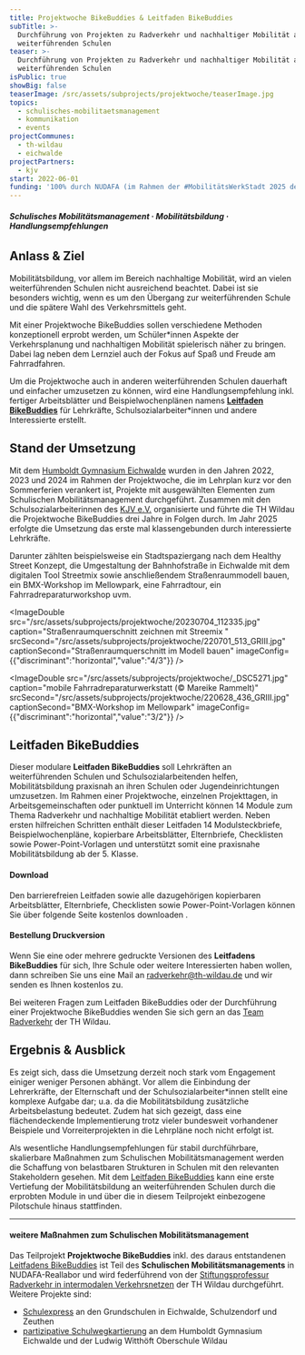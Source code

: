 ```yaml
---
title: Projektwoche BikeBuddies & Leitfaden BikeBuddies
subTitle: >-
  Durchführung von Projekten zu Radverkehr und nachhaltiger Mobilität an
  weiterführenden Schulen 
teaser: >-
  Durchführung von Projekten zu Radverkehr und nachhaltiger Mobilität an
  weiterführenden Schulen 
isPublic: true
showBig: false
teaserImage: /src/assets/subprojects/projektwoche/teaserImage.jpg
topics:
  - schulisches-mobilitaetsmanagement
  - kommunikation
  - events
projectCommunes:
  - th-wildau
  - eichwalde
projectPartners:
  - kjv
start: 2022-06-01
funding: '100% durch NUDAFA (im Rahmen der #MobilitätsWerkStadt 2025 des BMFTR)'
---
```

###### **Schulisches Mobilitätsmanagement · Mobilitätsbildung · Handlungsempfehlungen**

## **Anlass & Ziel**

Mobilitätsbildung, vor allem im Bereich nachhaltige Mobilität, wird an vielen weiterführenden Schulen nicht ausreichend beachtet. Dabei ist sie besonders wichtig, wenn es um den Übergang zur weiterführenden Schule und die spätere Wahl des Verkehrsmittels geht.&#x20;

Mit einer Projektwoche BikeBuddies sollen verschiedene Methoden konzeptionell erprobt werden, um Schüler\*innen Aspekte der Verkehrsplanung und nachhaltigen Mobilität spielerisch näher zu bringen. Dabei lag neben dem Lernziel auch der Fokus auf Spaß und Freude am Fahrradfahren.

Um die Projektwoche auch in anderen weiterführenden Schulen dauerhaft und einfacher umzusetzen zu können, wird eine Handlungsempfehlung inkl. fertiger Arbeitsblätter und Beispielwochenplänen namens [**Leitfaden BikeBuddies**](https://data.fid-move.de/dataset/leitfaden-bikebuddies) für Lehrkräfte, Schulsozialarbeiter\*innen und andere Interessierte erstellt.

## **Stand der Umsetzung**

Mit dem [Humboldt Gymnasium Eichwalde](https://www.humboldt-gymnasium-eichwalde.de/) wurden in den Jahren 2022, 2023 und 2024 im Rahmen der Projektwoche, die im Lehrplan kurz vor den Sommerferien verankert ist, Projekte mit ausgewählten Elementen zum Schulischen Mobilitätsmanagement durchgeführt. Zusammen mit den Schulsozialarbeiterinnen des [KJV e.V.](https://www.kjv.de/) organisierte und führte die TH Wildau die Projektwoche BikeBuddies drei Jahre in Folgen durch. Im Jahr 2025 erfolgte die Umsetzung das erste mal klassengebunden durch interessierte Lehrkräfte.

Darunter zählten beispielsweise ein Stadtspaziergang nach dem Healthy Street Konzept, die Umgestaltung der Bahnhofstraße in Eichwalde mit dem digitalen Tool Streetmix sowie anschließendem Straßenraummodell bauen, ein BMX-Workshop im Mellowpark, eine Fahrradtour, ein Fahrradreparaturworkshop uvm.&#x20;

<ImageDouble src="/src/assets/subprojects/projektwoche/20230704_112335.jpg" caption="Straßenraumquerschnitt zeichnen mit Streemix " srcSecond="/src/assets/subprojects/projektwoche/220701_513_GRIII.jpg" captionSecond="Straßenraumquerschnitt im Modell bauen" imageConfig={{"discriminant":"horizontal","value":"4/3"}} />

<ImageDouble src="/src/assets/subprojects/projektwoche/_DSC5271.jpg" caption="mobile Fahrradreparaturwerkstatt (© Mareike Rammelt)" srcSecond="/src/assets/subprojects/projektwoche/220628_436_GRIII.jpg" captionSecond="BMX-Workshop im Mellowpark" imageConfig={{"discriminant":"horizontal","value":"3/2"}} />

## Leitfaden BikeBuddies

Dieser modulare **Leitfaden BikeBuddies** soll Lehrkräften an weiterführenden Schulen und Schulsozialarbeitenden helfen, Mobilitätsbildung praxisnah an ihren Schulen oder Jugendeinrichtungen umzusetzen. Im Rahmen einer Projektwoche, einzelnen Projekttagen, in Arbeitsgemeinschaften oder punktuell im Unterricht können 14 Module zum Thema Radverkehr und nachhaltige Mobilität etabliert werden. Neben ersten hilfreichen Schritten enthält dieser Leitfaden 14 Modulsteckbriefe, Beispielwochenpläne, kopierbare Arbeitsblätter, Elternbriefe, Checklisten sowie Power-Point-Vorlagen und unterstützt somit eine praxisnahe Mobilitätsbildung ab der 5. Klasse.

#### Download&#x20;

Den barrierefreien Leitfaden sowie alle dazugehörigen kopierbaren Arbeitsblätter, Elternbriefe, Checklisten sowie Power-Point-Vorlagen können Sie über folgende Seite kostenlos downloaden <TextLinkArrow href="https://data.fid-move.de/dataset/leitfaden-bikebuddies" display="Download Leitfaden BikeBuddies" external />.

#### **Bestellung Druckversion**

Wenn Sie eine oder mehrere gedruckte Versionen des **Leitfadens BikeBuddies** für sich, Ihre Schule oder weitere Interessierten haben wollen, dann schreiben Sie uns eine Mail an [radverkehr@th-wildau.de](mailto:radverkehr@th-wildau.de) und wir senden es Ihnen kostenlos zu.

Bei weiteren Fragen zum Leitfaden BikeBuddies oder der Durchführung einer Projektwoche BikeBuddies wenden Sie sich gern an das [Team Radverkehr]([radverkehr@th-wildau.de]\(mailto:radverkehr@th-wildau.de\)) der TH Wildau.

<DownloadLink href="/files/projektwoche/Leitfaden-BikeBuddies-bf.pdf" display="Leitfaden BikeBuddies" button />

<TextLinkArrow href="https://data.fid-move.de/dataset/leitfaden-bikebuddies" display="Download aller Materialien zum Leitfaden BikeBuddies" external />



## Ergebnis & Ausblick&#x20;

Es zeigt sich, dass die Umsetzung derzeit noch stark vom Engagement einiger weniger Personen abhängt. Vor allem die Einbindung der Lehrerkräfte, der Elternschaft und der Schulsozialarbeiter\*innen stellt eine komplexe Aufgabe dar; u.a. da die Mobilitätsbildung zusätzliche Arbeitsbelastung bedeutet. Zudem hat sich gezeigt, dass eine flächendeckende Implementierung trotz vieler bundesweit vorhandener Beispiele und Vorreiterprojekten in die Lehrpläne noch nicht erfolgt ist.

Als wesentliche Handlungsempfehlungen für stabil durchführbare, skalierbare Maßnahmen zum Schulischen Mobilitätsmanagement werden die Schaffung von belastbaren Strukturen in Schulen mit den relevanten Stakeholdern gesehen. Mit dem [Leitfaden BikeBuddies](https://data.fid-move.de/dataset/leitfaden-bikebuddies) kann eine erste Vertiefung der Mobilitätsbildung an weiterführenden Schulen durch die erprobten Module in und über die in diesem Teilprojekt einbezogene Pilotschule hinaus stattfinden.

---

#### weitere Maßnahmen zum Schulischen Mobilitätsmanagement&#x20;

Das Teilprojekt **Projektwoche BikeBuddies** inkl. des daraus entstandenen [Leitfadens BikeBuddies](https://data.fid-move.de/dataset/leitfaden-bikebuddies) ist Teil des **Schulischen Mobilitätsmanagements** in NUDAFA-Reallabor und wird federführend von der [Stiftungsprofessur Radverkehr in intermodalen Verkehrsnetzen](https://www.th-wildau.de/index.php?id=28606) der TH Wildau durchgeführt. Weitere Projekte sind:

* [Schulexpress](https://www.nudafa.de/teilprojekte/schulexpress/) an den Grundschulen in Eichwalde, Schulzendorf und Zeuthen&#x20;
* [partizipative Schulwegkartierung](https://www.nudafa.de/teilprojekte/partizipative-schulwegkartierung/) an dem Humboldt Gymnasium Eichwalde und der Ludwig Witthöft Oberschule Wildau
